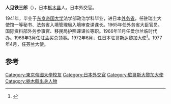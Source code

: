 {{Infobox ambassador
| name  = 人見 鐵三郎
| original_name = 
| native_name_lang = 
| image = 
| imagesize = 
| caption=
| order = 6
| ambassador_from = 日本
| country = 芬蘭
| term_start = 1977年4月
| term_end = 1980年
|1blankname    = {{nowrap|[[外務大臣_(日本)|外務大臣]]}}
|1namedata     = {{link-ja|鳩山威一郎|鳩山威一郎}}<br>[[園田直|園田直]]<br>[[大来佐武郎|大来佐武郎]]
| predecessor = {{link-ja|上川洋|上川洋}}
| successor = {{link-ja|山口孝一郎|山口孝一郎}}
| order2 = 4
| ambassador_from2 = 日本
| country2 = 哥斯大黎加
| term_start2 = 1972年6月
| term_end2 = 1977年4月
|1blankname2    = {{nowrap|[[外務大臣_(日本)|外務大臣]]}}
|1namedata2     = [[福田赳夫|福田赳夫]]<br>[[大平正芳|大平正芳]]<br>{{link-ja|木村俊夫|木村俊夫}}<br>[[宮澤喜一|宮澤喜一]]<br>[[小坂善太郎|小坂善太郎]]<br>{{link-ja|鳩山威一郎|鳩山威一郎}}
| predecessor2 = {{link-ja|貝原庄一|貝原庄一}}
| successor2 = {{link-ja|奈良賀男|奈良賀男}}
|birth_date = {{birth date|1918|7|10}}
|birth_place = {{JPN}}[[栃木縣|栃木縣]]
|death_date = {{death year and age|2008|1918}}
|death_place = 
|alma_mater = [[東京帝国大学|東京帝国大学]]法学部政治学科
|profession = 
|occupation=
|religion=[[佛教|佛教]]
|spouse = 
|parents=
|relatives= 
|children= 
|party = 
|website=
}}
'''人见铁三郎'''（{{bd|1918年||2008年||Hitomi Tetsusaburou}}），日本[[栃木县|栃木县]]人。日本外交官。

1941年，毕业于[[东京帝国大学|东京帝国大学]]法学部政治学科毕业，进日本[[日本外務省|外务省]]，任驻瑞土大使馆一等秘书、法务省入境管理局入境审查课课长。1965年任外务省大臣官员、国际资料部外务参事官、移民局护照课课长等职。1966年11月任爱尔兰临时代办。1968年3月任驻孟买总领事。1972年6月，任日本驻哥斯达黎加大使<ref>{{cite book|editor=（日）永野信利|title=日本外务省研究|date=1979年3月|publisher=上海：上海译文出版社 ,|pages=53|accessdate=2016-11-01}}</ref>。1977年4月，任芬兰大使。

==参考==
{{reflist}}
{{日本人物小作品}}

{{DEFAULTSORT:Hitomi Tetsusaburou}}
[[Category:東京帝國大學校友|Category:東京帝國大學校友]]
[[Category:日本外交官|Category:日本外交官]]
[[Category:駐哥斯大黎加大使|Category:駐哥斯大黎加大使]]
[[Category:栃木縣出身人物|Category:栃木縣出身人物]]